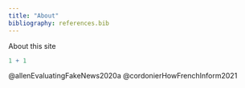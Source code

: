 ```yaml
---
title: "About"
bibliography: references.bib
---
```


About this site

```r
1 + 1
```

@allenEvaluatingFakeNews2020a @cordonierHowFrenchInform2021
